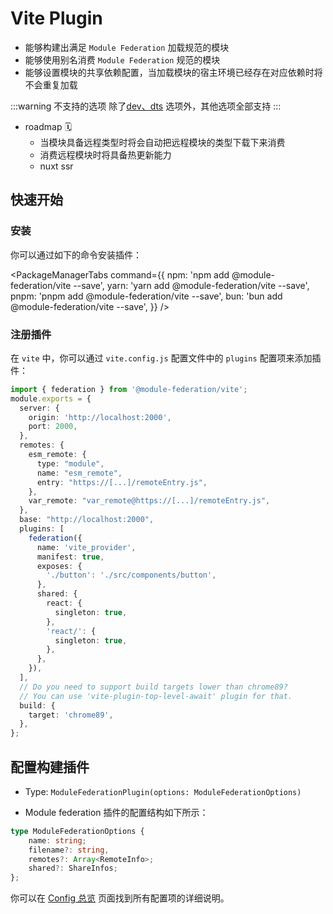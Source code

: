 # Vite Plugin

- 能够构建出满足 `Module Federation` 加载规范的模块
- 能够使用别名消费 `Module Federation` 规范的模块
- 能够设置模块的共享依赖配置，当加载模块的宿主环境已经存在对应依赖时将不会重复加载

:::warning 不支持的选项
除了[dev、dts](../../configure/dev.html) 选项外，其他选项全部支持
:::
- roadmap 🗓️
  - 当模块具备远程类型时将会自动把远程模块的类型下载下来消费
  - 消费远程模块时将具备热更新能力
  - nuxt ssr 

## 快速开始

### 安装

你可以通过如下的命令安装插件：


<PackageManagerTabs
  command={{
    npm: 'npm add @module-federation/vite --save',
    yarn: 'yarn add @module-federation/vite --save',
    pnpm: 'pnpm add @module-federation/vite --save',
    bun: 'bun add @module-federation/vite --save',
  }}
/>

### 注册插件

在 `vite` 中，你可以通过 `vite.config.js` 配置文件中的 `plugins` 配置项来添加插件：

```ts title='vite.config.js'
import { federation } from '@module-federation/vite';
module.exports = {
  server: {
    origin: 'http://localhost:2000',
    port: 2000,
  },
  remotes: {
    esm_remote: {
      type: "module",
      name: "esm_remote",
      entry: "https://[...]/remoteEntry.js",
    },
    var_remote: "var_remote@https://[...]/remoteEntry.js",
  },
  base: "http://localhost:2000",
  plugins: [
    federation({
      name: 'vite_provider',
      manifest: true,
      exposes: {
        './button': './src/components/button',
      },
      shared: {
        react: {
          singleton: true,
        },
        'react/': {
          singleton: true,
        },
      },
    }),
  ],
  // Do you need to support build targets lower than chrome89?
  // You can use 'vite-plugin-top-level-await' plugin for that.
  build: {
    target: 'chrome89',
  },
};
```

## 配置构建插件

- Type: `ModuleFederationPlugin(options: ModuleFederationOptions)`

- Module federation 插件的配置结构如下所示：

```ts
type ModuleFederationOptions {
    name: string;
    filename?: string,
    remotes?: Array<RemoteInfo>;
    shared?: ShareInfos;
};
```

你可以在 [Config 总览](../../configure/index) 页面找到所有配置项的详细说明。
